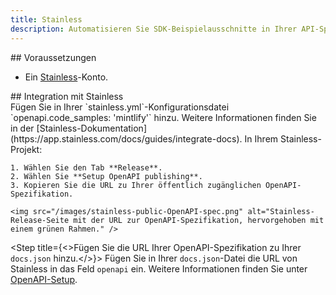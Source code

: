 ```yaml
---
title: Stainless
description: Automatisieren Sie SDK-Beispielausschnitte in Ihrer API-Spielwiese
---
```


<div id="prerequisites">
  ## Voraussetzungen
</div>

* Ein [Stainless](https://app.stainless.com)-Konto.

<div id="integrate-with-stainless">
  ## Integration mit Stainless
</div>

<Steps>
  <Step title="OpenAPI-Dekoration in Stainless einrichten.">
    Fügen Sie in Ihrer `stainless.yml`-Konfigurationsdatei `openapi.code_samples: 'mintlify'` hinzu. Weitere Informationen finden Sie in der [Stainless-Dokumentation](https://app.stainless.com/docs/guides/integrate-docs).
  </Step>

  <Step title="URL zu Ihrer OpenAPI-Spezifikation veröffentlichen.">
    In Ihrem Stainless-Projekt:

    1. Wählen Sie den Tab **Release**.
    2. Wählen Sie **Setup OpenAPI publishing**.
    3. Kopieren Sie die URL zu Ihrer öffentlich zugänglichen OpenAPI-Spezifikation.

    <img src="/images/stainless-public-OpenAPI-spec.png" alt="Stainless-Release-Seite mit der URL zur OpenAPI-Spezifikation, hervorgehoben mit einem grünen Rahmen." />
  </Step>

  <Step title={<>Fügen Sie die URL Ihrer OpenAPI-Spezifikation zu Ihrer <code>docs.json</code> hinzu.</>}>
    Fügen Sie in Ihrer `docs.json`-Datei die URL von Stainless in das Feld `openapi` ein. Weitere Informationen finden Sie unter [OpenAPI-Setup](/de/api-playground/openapi-setup).
  </Step>
</Steps>